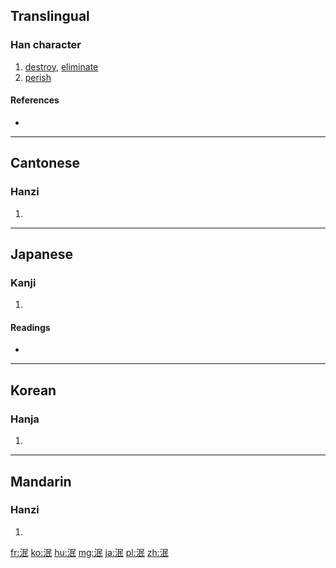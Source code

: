 ==Translingual==

===Han character===
{{Han char|rn=85|rad=水|as=05|sn=8|four=37147|canj=ERVP}}

# [[destroy]], [[eliminate]]
# [[perish]]

====References====
* {{Han ref|kx=0618.140|dkj=17324|dj=1013.090|hdz=31596.030|uh=6CEF|ud=27887|bh=AA7B|bd=43643}}

----

==Cantonese==

===Hanzi===
{{yue-hanzi|jyut=|y=man5}}

# {{defn|lang=yue|sort=水05}}

----

==Japanese==

===Kanji===
{{ja-kanji|grade=|rs=水05}}

# {{defn|lang=ja|sort=水05}}

====Readings====
* {{ja-readings|on=[[びん]] (bin), [[べん]] (ben), [[みん]] (min)|kun=[[ほろびる]] (horobiru)}}

----

==Korean==

===Hanja===
{{ko-hanja|hangeul=민|eumhun=|rv=min|mr=min|y=min}}

# {{defn|lang=ko|sort=水05}}

----

==Mandarin==

===Hanzi===
{{cmn-hanzi|pin=[[mǐn]] ([[min3]])|wg=min<sup>3</sup>}}

# {{defn|lang=cmn|sort=水05}}

[[fr:泯]]
[[ko:泯]]
[[hu:泯]]
[[mg:泯]]
[[ja:泯]]
[[pl:泯]]
[[zh:泯]]